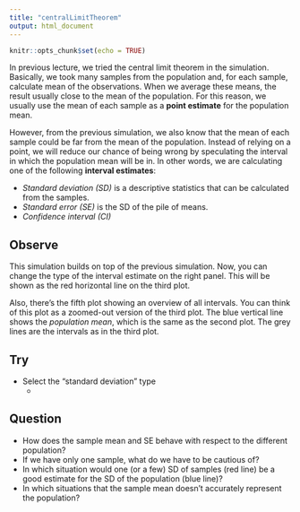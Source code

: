 ```yaml
---
title: "centralLimitTheorem"
output: html_document
---
```


```r
knitr::opts_chunk$set(echo = TRUE)
```
In previous lecture, we tried the central limit theorem in the simulation. Basically, we took many samples from the population and, for each sample, calculate mean of the observations. When we average these means, the result usually close to the mean of the population. For this reason, we usually use the mean of each sample as a **point estimate** for the population mean.

However, from the previous simulation, we also know that the mean of each sample could be far from the mean of the population. Instead of relying on a point, we will reduce our chance of being wrong by speculating the interval in which the population mean will be in. In other words, we are calculating  one of the following **interval estimates**:

* *Standard deviation (SD)* is a descriptive statistics that can be calculated from the samples.
* *Standard error (SE)* is the SD of the pile of means.
* *Confidence interval (CI)*


## Observe
This simulation builds on top of the previous simulation. Now, you can change the type of the interval estimate on the right panel. This will be shown as the red horizontal line on the third plot.

Also, there's the fifth plot showing an overview of all intervals. You can think of this plot as a zoomed-out version of the third plot. The blue vertical line shows the *population mean*, which is the same as the second plot. The grey lines are the intervals as in the third plot.

## Try

* Select the "standard deviation" type
   *
  
## Question
* How does the sample mean and SE behave with respect to the different population?
* If we have only one sample, what do we have to be cautious of?
* In which situation would one (or a few) SD of samples (red line) be a good estimate for the SD of the population (blue line)?
* In which situations that the sample mean doesn't accurately represent the population?